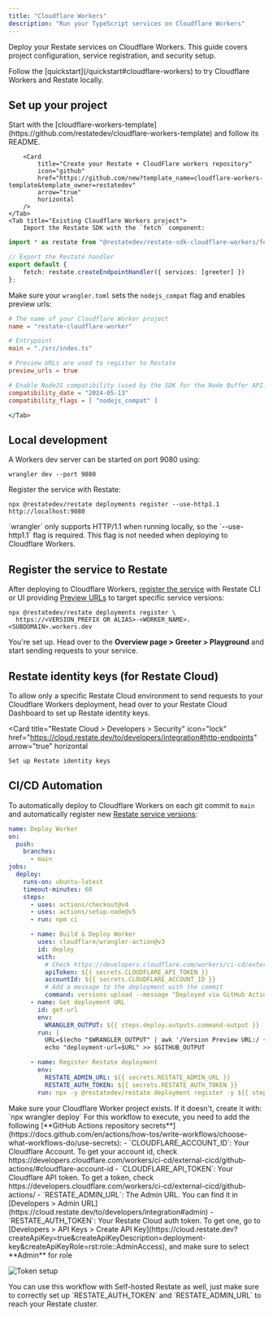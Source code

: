 ```yaml
---
title: "Cloudflare Workers"
description: "Run your TypeScript services on Cloudflare Workers"
---
```


Deploy your Restate services on Cloudflare Workers.
This guide covers project configuration, service registration, and security setup.

<Tip>
    Follow the [quickstart](/quickstart#cloudflare-workers) to try Cloudflare Workers and Restate locally.
</Tip>

## Set up your project

<Tabs>
    <Tab title="New project">
        Start with the [cloudflare-workers-template](https://github.com/restatedev/cloudflare-workers-template) and follow its README.

        <Card
            title="Create your Restate + CloudFlare workers repository"
            icon="github"
            href="https://github.com/new?template_name=cloudflare-workers-template&template_owner=restatedev"
            arrow="true"
            horizontal
        />
    </Tab>
    <Tab title="Existing Cloudflare Workers project">
        Import the Restate SDK with the `fetch` component:

```typescript
import * as restate from "@restatedev/restate-sdk-cloudflare-workers/fetch";

// Export the Restate handler
export default {
    fetch: restate.createEndpointHandler({ services: [greeter] })
};
```

Make sure your `wrangler.toml` sets the `nodejs_compat` flag and enables preview urls:
```toml {"CODE_LOAD::https://raw.githubusercontent.com/restatedev/examples/refs/heads/main/typescript/templates/cloudflare-worker/wrangler.toml"} 
# The name of your Cloudflare Worker project
name = "restate-cloudflare-worker"

# Entrypoint
main = "./src/index.ts"

# Preview URLs are used to register to Restate
preview_urls = true

# Enable NodeJS compatibility (used by the SDK for the Node Buffer API)
compatibility_date = "2024-05-13"
compatibility_flags = [ "nodejs_compat" ]
```
    </Tab>
</Tabs>

## Local development

A Workers dev server can be started on port 9080 using:

```shell
wrangler dev --port 9080
```

Register the service with Restate:

```shell
npx @restatedev/restate deployments register --use-http1.1 http://localhost:9080
```

<Note>
    `wrangler` only supports HTTP/1.1 when running locally, so the `--use-http1.1` flag is required. This flag is not needed when deploying to Cloudflare Workers.
</Note>

## Register the service to Restate

After deploying to Cloudflare Workers, [register the service](/services/versioning) with Restate CLI or UI providing [Preview URLs](https://developers.cloudflare.com/workers/configuration/previews/) to target specific service versions:

```shell
npx @restatedev/restate deployments register \
  https://<VERSION_PREFIX OR ALIAS>-<WORKER_NAME>.<SUBDOMAIN>.workers.dev
```

You're set up. Head over to the **Overview page > Greeter > Playground** and start sending requests to your service.

## Restate identity keys (for Restate Cloud)

To allow only a specific Restate Cloud environment to send requests to your Cloudflare Workers deployment,
head over to your Restate Cloud Dashboard to set up Restate identity keys.

<Card
    title="Restate Cloud > Developers > Security"
    icon="lock"
    href="https://cloud.restate.dev/to/developers/integration#http-endpoints"
    arrow="true"
    horizontal
>
    Set up Restate identity keys
</Card>

## CI/CD Automation

To automatically deploy to Cloudflare Workers on each git commit to `main` and automatically register new [Restate service versions](/services/versioning):

```yml
name: Deploy Worker
on:
  push:
    branches:
      - main
jobs:
  deploy:
    runs-on: ubuntu-latest
    timeout-minutes: 60
    steps:
      - uses: actions/checkout@v4
      - uses: actions/setup-node@v5
      - run: npm ci

      - name: Build & Deploy Worker
        uses: cloudflare/wrangler-action@v3
        id: deploy
        with:
          # Check https://developers.cloudflare.com/workers/ci-cd/external-cicd/github-actions/
          apiToken: ${{ secrets.CLOUDFLARE_API_TOKEN }}
          accountId: ${{ secrets.CLOUDFLARE_ACCOUNT_ID }}
          # Add a message to the deployment with the commit
          command: versions upload --message "Deployed via GitHub Actions - commit ${{ github.sha }}"
      - name: Get deployment URL
        id: get-url
        env:
          WRANGLER_OUTPUT: ${{ steps.deploy.outputs.command-output }}
        run: |
          URL=$(echo "$WRANGLER_OUTPUT" | awk '/Version Preview URL:/ {gsub(/.*Version Preview URL: /, ""); print}')
          echo "deployment-url=$URL" >> $GITHUB_OUTPUT

      - name: Register Restate deployment
        env:
          RESTATE_ADMIN_URL: ${{ secrets.RESTATE_ADMIN_URL }}
          RESTATE_AUTH_TOKEN: ${{ secrets.RESTATE_AUTH_TOKEN }}
        run: npx -y @restatedev/restate deployment register -y ${{ steps.get-url.outputs.deployment-url }}
```

<Note>
    Make sure your Cloudflare Worker project exists. If it doesn't, create it with: `npx wrangler deploy`
</Note>
For this workflow to execute, you need to add the following [**GitHub Actions repository secrets**](https://docs.github.com/en/actions/how-tos/write-workflows/choose-what-workflows-do/use-secrets):
- `CLOUDFLARE_ACCOUNT_ID`: Your Cloudflare Account. To get your account id, check https://developers.cloudflare.com/workers/ci-cd/external-cicd/github-actions/#cloudflare-account-id
- `CLOUDFLARE_API_TOKEN`: Your Cloudflare API token. To get a token, check https://developers.cloudflare.com/workers/ci-cd/external-cicd/github-actions/
- `RESTATE_ADMIN_URL`: The Admin URL. You can find it in [Developers > Admin URL](https://cloud.restate.dev/to/developers/integration#admin)
- `RESTATE_AUTH_TOKEN`: Your Restate Cloud auth token. To get one, go to [Developers > API Keys > Create API Key](https://cloud.restate.dev?createApiKey=true&createApiKeyDescription=deployment-key&createApiKeyRole=rst:role::AdminAccess), and make sure to select **Admin** for role


![Token setup](/img/services/deploy/deployment-token.png)

<AccordionGroup>
    <Accordion title={"Self-hosted Restate"}>
        You can use this workflow with Self-hosted Restate as well,
        just make sure to correctly set up `RESTATE_AUTH_TOKEN` and `RESTATE_ADMIN_URL` to reach your Restate cluster.
    </Accordion>
</AccordionGroup>
